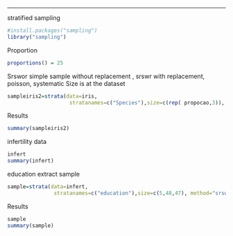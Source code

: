 
---
stratified sampling
```r
#install.packages("sampling")
library("sampling")
```
Proportion
```r
proportions() = 25
```
Srswor simple sample without replacement , srswr with replacement, poisson, systematic
Size is at the dataset
```r
sampleiris2=strata(data=iris,
                    stratanames=c("Species"),size=c(rep( propocao,3)), method="srswor")
```
Results
```r
summary(sampleiris2)
```
infertility data
```r
infert
summary(infert)
```
education extract sample
```r
sample=strata(data=infert,
               stratanames=c("education"),size=c(5,48,47), method="srswor")
```
Results
```r
sample
summary(sample)
```
